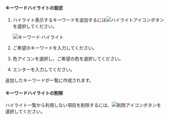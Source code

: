#### キーワードハイライトの設定

1.  ハイライト表示するキーワードを追加するには![ハイライトアイコン](/img/ic-highlight.svg)ボタンを選択してください。

    ![キーワード·ハイライト](/img/analysis-tx-transaction-log-highlight-keyword.png)

2.  ご希望のキーワードを入力してください。

3.  色アイコンを選択し、ご希望の色を選択してください。

4.  エンターを入力してください。

追加したキーワードが一覧に作成されます。

#### キーワードハイライトの削除

ハイライト一覧から利用しない項目を削除するには、![削除アイコン](/img/ic-minus.svg)ボタンを選択してください。
